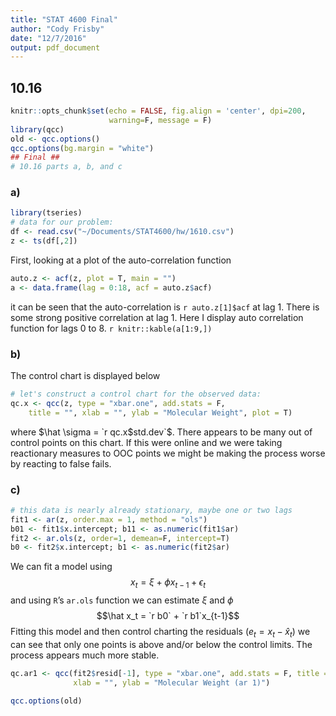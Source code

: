 ```yaml
---
title: "STAT 4600 Final"
author: "Cody Frisby"
date: "12/7/2016"
output: pdf_document
---
```


## 10.16  

```r
knitr::opts_chunk$set(echo = FALSE, fig.align = 'center', dpi=200, 
                      warning=F, message = F)
library(qcc)
old <- qcc.options()
qcc.options(bg.margin = "white")
## Final ##
# 10.16 parts a, b, and c
```

### a)  

```r
library(tseries)
# data for our problem:
df <- read.csv("~/Documents/STAT4600/hw/1610.csv")
z <- ts(df[,2])
```

First, looking at a plot of the auto-correlation function

```r
auto.z <- acf(z, plot = T, main = "")
a <- data.frame(lag = 0:18, acf = auto.z$acf)
```

it can be seen that the auto-correlation is `r auto.z[1]$acf` at lag 1.  There is some strong positive correlation at lag 1.  Here I display auto correlation function for lags 0 to 8.  `r knitr::kable(a[1:9,])`

### b)  

The control chart is displayed below

```r
# let's construct a control chart for the observed data:  
qc.x <- qcc(z, type = "xbar.one", add.stats = F, 
    title = "", xlab = "", ylab = "Molecular Weight", plot = T)
```

where $\hat \sigma = `r qc.x$std.dev`$.  There appears to be many out of control points on this chart.  If this were online and we were taking reactionary measures to OOC points we might be making the process worse by reacting to false fails.  

### c)  

```r
# this data is nearly already stationary, maybe one or two lags
fit1 <- ar(z, order.max = 1, method = "ols")
b01 <- fit1$x.intercept; b11 <- as.numeric(fit1$ar)
fit2 <- ar.ols(z, order=1, demean=F, intercept=T)
b0 <- fit2$x.intercept; b1 <- as.numeric(fit2$ar)
```

We can fit a model using $$x_t = \xi + \phi x_{t-1} + \epsilon_t$$ and using `R`'s `ar.ols` function we can estimate $\xi$ and $\phi$
$$\hat x_t =  `r b0` + `r b1`x_{t-1}$$ 
Fitting this model and then control charting the residuals ($e_t = x_t - \hat x_t$) we can see that only one points is above and/or below the control limits.  The process appears much more stable. 

```r
qc.ar1 <- qcc(fit2$resid[-1], type = "xbar.one", add.stats = F, title = "", 
              xlab = "", ylab = "Molecular Weight (ar 1)")
```


```r
qcc.options(old)
```


